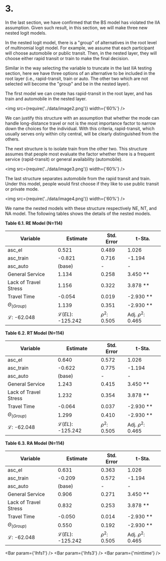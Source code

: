 # 3.

In the last section, we have confirmed that the BS model has violated the IIA assumption. Given such result, in this section, we will make three new nested logit models.

In the nested logit model, there is a "group" of alternatives in the root level of multinomial logit model. For example, we assume that each participant will choose automobile or public transit. Then, in the nested layer, they will choose either rapid transit or train to make the final decision.

Similar in the way selecting the variable to truncate in the last IIA testing section, here we have three options of an alternative to be included in the root layer (i.e., rapid-transit, train or auto. The other two which are not selected will become the "group" and be in the nested layer).

The first model we can create has rapid-transit in the root layer, and has train and automobile in the nested layer.

<img src={require('../data/image2.png')} width={'60%'} />

We can justify this structure with an assumption that whether the mode can handle long-distance travel or not is the most importance factor to narrow down the choices for the individual. With this criteria, rapid-transit, which usually serves only within city central, will be clearly distinguished from the others.

The next structure is to isolate train from the other two. This structure assumes that people most evaluate the factor whether there is a frequent service (rapid-transit) or general availability (automobile).

<img src={require('../data/image3.png')} width={'60%'} />

The last structure separates automobile from the rapid transit and train. Under this model, people would first choose if they like to use public transit or private mode.

<img src={require('../data/image4.png')} width={'60%'} />

We name the nested models with these structure respectively NE, NT, and NA model. The following tables shows the details of the nested models.

**Table 6.1. RE Model (N=114)**

| Variable               | Estimate                    | Std. Error      | t-Sta.               |
| ---------------------- | --------------------------- | --------------- | -------------------- |
| asc_el                 | 0.521                       | 0.489           | 1.026                |
| asc_train              | -0.821                      | 0.716           | -1.194               |
| asc_auto               | (base)                      | -               | -                    |
| General Service        | 1.134                       | 0.258           | 3.450 \*\*           |
| Lack of Travel Stress  | 1.156                       | 0.322           | 3.878 \*\*           |
| Travel Time            | -0.054                      | 0.019           | -2.930 \*\*          |
| $\Theta_{(Group)}$     | 1.139                       | 0.351           | -2.930 \*\*          |
| $\mathcal{L}$: -62.048 | $\mathcal{L}(EL)$: -125.242 | $\rho^2$: 0.505 | Adj. $\rho^2$: 0.465 |

**Table 6.2. RT Model (N=114)**

| Variable               | Estimate                    | Std. Error      | t-Sta.               |
| ---------------------- | --------------------------- | --------------- | -------------------- |
| asc_el                 | 0.640                       | 0.572           | 1.026                |
| asc_train              | -0.622                      | 0.775           | -1.194               |
| asc_auto               | (base)                      | -               | -                    |
| General Service        | 1.243                       | 0.415           | 3.450 \*\*           |
| Lack of Travel Stress  | 1.232                       | 0.354           | 3.878 \*\*           |
| Travel Time            | -0.064                      | 0.037           | -2.930 \*\*          |
| $\Theta_{(Group)}$     | 1.299                       | 0.410           | -2.930 \*\*          |
| $\mathcal{L}$: -62.048 | $\mathcal{L}(EL)$: -125.242 | $\rho^2$: 0.505 | Adj. $\rho^2$: 0.465 |

**Table 6.3. RA Model (N=114)**

| Variable               | Estimate                    | Std. Error      | t-Sta.               |
| ---------------------- | --------------------------- | --------------- | -------------------- |
| asc_el                 | 0.631                       | 0.363           | 1.026                |
| asc_train              | -0.209                      | 0.572           | -1.194               |
| asc_auto               | (base)                      | -               | -                    |
| General Service        | 0.906                       | 0.271           | 3.450 \*\*           |
| Lack of Travel Stress  | 0.832                       | 0.253           | 3.878 \*\*           |
| Travel Time            | -0.050                      | 0.014           | -2.930 \*\*          |
| $\Theta_{(Group)}$     | 0.550                       | 0.192           | -2.930 \*\*          |
| $\mathcal{L}$: -62.048 | $\mathcal{L}(EL)$: -125.242 | $\rho^2$: 0.505 | Adj. $\rho^2$: 0.465 |

<Bar param={'lhfs1'} />
<Bar param={'lhfs3'} />
<Bar param={'minttime'} />
